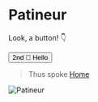 
# Patineur

Look, a button! 👇

<Button variant="secondary">2nd 👋 Hello</Button>

> Thus spoke [Home](.)

<div
  style={{
    height: responsiveImage.height,
    width: responsiveImage.width,
    backgroundSize: "cover",
    backgroundImage: 'url("' + responsiveImage.placeholder + '")'
  }}
>
  <img
    src={responsiveImage.src}
    srcSet={responsiveImage.srcSet}
    alt="Patineur"
  />
</div>
